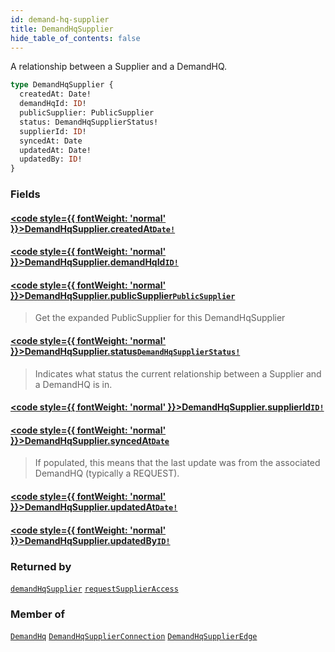 ```yaml
---
id: demand-hq-supplier
title: DemandHqSupplier
hide_table_of_contents: false
---
```








A relationship between a Supplier and a DemandHQ.

```graphql
type DemandHqSupplier {
  createdAt: Date!
  demandHqId: ID!
  publicSupplier: PublicSupplier
  status: DemandHqSupplierStatus!
  supplierId: ID!
  syncedAt: Date
  updatedAt: Date!
  updatedBy: ID!
}
```


### Fields

#### [<code style={{ fontWeight: 'normal' }}>DemandHqSupplier.<b>createdAt</b></code>](#)<Bullet />[`Date!`](/demand/api/graphql-admin/reference/scalars/date) <Badge class="secondary" text="non-null"/> <Badge class="secondary" text="scalar"/>
> 
> 

#### [<code style={{ fontWeight: 'normal' }}>DemandHqSupplier.<b>demandHqId</b></code>](#)<Bullet />[`ID!`](/demand/api/graphql-admin/reference/scalars/id) <Badge class="secondary" text="non-null"/> <Badge class="secondary" text="scalar"/>
> 
> 

#### [<code style={{ fontWeight: 'normal' }}>DemandHqSupplier.<b>publicSupplier</b></code>](#)<Bullet />[`PublicSupplier`](/demand/api/graphql-admin/reference/objects/public-supplier) <Badge class="secondary" text="object"/>
> Get the expanded PublicSupplier for this DemandHqSupplier
> 

#### [<code style={{ fontWeight: 'normal' }}>DemandHqSupplier.<b>status</b></code>](#)<Bullet />[`DemandHqSupplierStatus!`](/demand/api/graphql-admin/reference/enums/demand-hq-supplier-status) <Badge class="secondary" text="non-null"/> <Badge class="secondary" text="enum"/>
> Indicates what status the current relationship between a Supplier and a DemandHQ is in.
> 

#### [<code style={{ fontWeight: 'normal' }}>DemandHqSupplier.<b>supplierId</b></code>](#)<Bullet />[`ID!`](/demand/api/graphql-admin/reference/scalars/id) <Badge class="secondary" text="non-null"/> <Badge class="secondary" text="scalar"/>
> 
> 

#### [<code style={{ fontWeight: 'normal' }}>DemandHqSupplier.<b>syncedAt</b></code>](#)<Bullet />[`Date`](/demand/api/graphql-admin/reference/scalars/date) <Badge class="secondary" text="scalar"/>
> If populated, this means that the last update was from the associated DemandHQ (typically a REQUEST).
> 

#### [<code style={{ fontWeight: 'normal' }}>DemandHqSupplier.<b>updatedAt</b></code>](#)<Bullet />[`Date!`](/demand/api/graphql-admin/reference/scalars/date) <Badge class="secondary" text="non-null"/> <Badge class="secondary" text="scalar"/>
> 
> 

#### [<code style={{ fontWeight: 'normal' }}>DemandHqSupplier.<b>updatedBy</b></code>](#)<Bullet />[`ID!`](/demand/api/graphql-admin/reference/scalars/id) <Badge class="secondary" text="non-null"/> <Badge class="secondary" text="scalar"/>
> 
> 



### Returned by

[`demandHqSupplier`](/demand/api/graphql-admin/reference/queries/demand-hq-supplier)  <Badge class="secondary" text="query"/><Bullet />[`requestSupplierAccess`](/demand/api/graphql-admin/reference/mutations/request-supplier-access)  <Badge class="secondary" text="mutation"/>

### Member of

[`DemandHq`](/demand/api/graphql-admin/reference/objects/demand-hq)  <Badge class="secondary" text="object"/><Bullet />[`DemandHqSupplierConnection`](/demand/api/graphql-admin/reference/objects/demand-hq-supplier-connection)  <Badge class="secondary" text="object"/><Bullet />[`DemandHqSupplierEdge`](/demand/api/graphql-admin/reference/objects/demand-hq-supplier-edge)  <Badge class="secondary" text="object"/>



